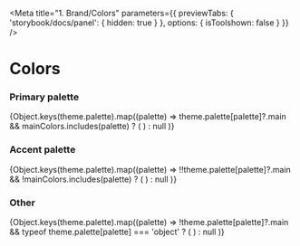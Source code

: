 
<Meta
  title="1. Brand/Colors"
  parameters={{
    previewTabs: {
      'storybook/docs/panel': { hidden: true }
    },
    options: { isToolshown: false }
  }}
/>

# Colors

### Primary palette

<ColorPalette>
  {Object.keys(theme.palette).map((palette) =>
    theme.palette[palette]?.main && mainColors.includes(palette) ? (
      <ColorItem title={palette.toUpperCase()} subtitle={palette} colors={theme.palette[palette]} />
    ) : null
  )}
</ColorPalette>

### Accent palette

<ColorPalette>
  {Object.keys(theme.palette).map((palette) =>
    !!theme.palette[palette]?.main && !mainColors.includes(palette) ? (
      <ColorItem title={palette.toUpperCase()} subtitle={palette} colors={theme.palette[palette]} />
    ) : null
  )}
</ColorPalette>

### Other

<ColorPalette>
  {Object.keys(theme.palette).map((palette) =>
    !theme.palette[palette]?.main && typeof theme.palette[palette] === 'object' ? (
      <ColorItem title={palette.toUpperCase()} subtitle={palette} colors={theme.palette[palette]} />
    ) : null
  )}
</ColorPalette>
